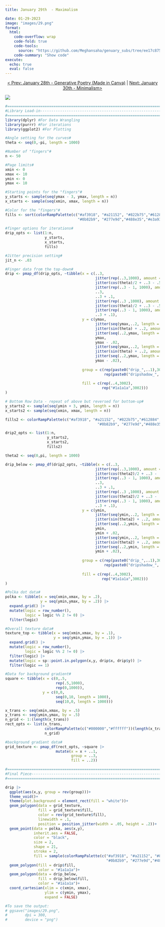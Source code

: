```yaml
---
title: January 29th  - Maximalism

date: 01-29-2023
image: "images/29.png"
format:
  html:
    code-overflow: wrap
    code-fold: true
    code-tools:
      source: "https://github.com/Meghansaha/genuary_subs/tree/ee17c875f979a9647d1ecc697171d751b5e73198/year/submissions/2023/scripts/29_maximalism.R"
    code-summary: "Show code"
execute:
  echo: true
  eval: false
---
```


<center>[\< Prev: January 28th - Generative Poetry (Made in Canva)](day_28.qmd) \| [Next: January 30th - Minimalism\>](day_30.qmd)</center>

![](images/29.png){fig-alt="A generative image with multiple rainbow finger-like shapes dropping from the top and rising from the bottom on a black and white gradient and rainbow-colored polka dots." fig-align="center"}

```r
#=============================================================================#
#Library Load-in---------------------------------------------------------------
#=============================================================================#
library(dplyr) #For Data Wrangling
library(purrr) #For iterations
library(ggplot2) #For Plotting

#Angle setting for the curves#
theta <- seq(0,-pi, length = 1000)

#Number of "fingers"#
n <- 50

#Page limits#
xmin <- 0
xmax <- 10
ymin <- 0
ymax <- 10

#Starting points for the "fingers"#
y_starts <- sample(seq(ymax - 3, ymax, length = n))
x_starts <- sample(seq(xmin, xmax, length = n))

#Color for the "fingers"#
fills <- sort(colorRampPalette(c("#af3918", "#a21152", "#822b75","#612884","#154baf",
                                 "#0b82b9", "#277e9d","#488e35","#e3a934","#b2336a"))(n))
                                     
#finger options for iterations#
drip_opts <- list(1:n,
                  y_starts,
                  x_starts,
                  fills)

#Jitter precision setting#
jit_n <- .03

#Finger data from the top-down#
drip <- pmap_df(drip_opts, ~tibble(x = c(..3,
                                         jitter(rep(..3,1000), amount = jit_n),
                                         jitter(cos(theta)/2 + ..3 - .5, amount = jit_n),
                                         jitter(rep(..3 - 1, 1000), amount = jit_n),
                                         ..3,
                                         ..3 + .1,
                                         jitter(rep(..3 ,1000), amount = jit_n) + .1,
                                         jitter(cos(theta)/2 + ..3 - .5, amount = jit_n) + .1,
                                         jitter(rep(..3 - 1, 1000), amount = jit_n) + .1,
                                         ..3 + .1),
                                   y = c(ymax,
                                         jitter(seq(ymax,..2, length = 1000), amount = jit_n),
                                         jitter(sin(theta) + ..2, amount = jit_n),
                                         jitter(seq(..2,ymax, length = 1000), amount = jit_n),
                                         ymax,
                                         ymax - .02,
                                         jitter(seq(ymax,..2, length = 1000), amount = jit_n) - .02,
                                         jitter(sin(theta) + ..2, amount = jit_n) - .02,
                                         jitter(seq(..2,ymax, length = 1000), amount = jit_n) - .02,
                                         ymax - .02),
                                   
                                   group = c(rep(paste0("drip_",..1),3002),
                                             rep(paste0("dripshadow_",..1),3002)),
                                   
                                   fill = c(rep(..4,3002),
                                            rep("#1a1a1a",3002)))
)

# Bottom Row Data - repeat of above but reversed for bottom-up#
y_starts2 <- sample(seq(ymin + 3, ymin, length = n))
x_starts2 <- sample(seq(xmin, xmax, length = n))

fills2 <- colorRampPalette(c("#af3918", "#a21152", "#822b75","#612884","#154baf",
                                          "#0b82b9", "#277e9d","#488e35","#e3a934","#b2336a"))(n)

drip2_opts <- list(1:n,
                   y_starts2,
                   x_starts2,
                   fills2)

theta2 <- seq(0,pi, length = 1000)

drip_below <- pmap_df(drip2_opts, ~tibble(x = c(..3,
                                         jitter(rep(..3,1000), amount = jit_n),
                                         jitter(cos(theta2)/2 + ..3 - .5, amount = jit_n),
                                         jitter(rep(..3 - 1, 1000), amount = jit_n),
                                         ..3,
                                         ..3 + .1,
                                         jitter(rep(..3 ,1000), amount = jit_n) + .1,
                                         jitter(cos(theta2)/2 + ..3 - .5, amount = jit_n) + .1,
                                         jitter(rep(..3 - 1, 1000), amount = jit_n) + .1,
                                         ..3 + .1),
                                   y = c(ymin,
                                         jitter(seq(ymin,..2, length = 1000), amount = jit_n),
                                         jitter(sin(theta2) + ..2, amount = jit_n),
                                         jitter(seq(..2,ymin, length = 1000), amount = jit_n),
                                         ymin,
                                         ymin + .02,
                                         jitter(seq(ymin,..2, length = 1000), amount = jit_n) + .02,
                                         jitter(sin(theta2) + ..2, amount = jit_n) - .02,
                                         jitter(seq(..2,ymin, length = 1000), amount = jit_n) + .02,
                                         ymin + .02),
                                   
                                   group = c(rep(paste0("drip_",..1),3002),
                                             rep(paste0("dripshadow_",..1),3002)),
                                   
                                   fill = c(rep(..4,3002),
                                            rep("#1a1a1a",3002)))
)

#Polka dot data#
polka <- tibble(x = seq(xmin,xmax, by = .2),
                y = seq(ymin,ymax, by = .2)) |>
  expand.grid() |>
  mutate(logic = row_number(),
         logic = logic %% 2 != 0) |>
  filter(logic)

#Overall texture data#
texture_top <- tibble(x = seq(xmin,xmax, by = .1),
                      y = seq(ymin,ymax, by = .1)) |>
  expand.grid() |>
  mutate(logic = row_number(),
         logic = logic %% 2 != 0) |>
  filter(logic) |>
  mutate(logic = sp::point.in.polygon(x,y, drip$x, drip$y)) |>
  filter(logic == 1)

#Data for background gradient#
square <- tibble(x = c(0,.5,
                       rep(.5,1000),
                       rep(0,1000)),
                 y = c(0,0,
                       seq(0,10, length = 1000),
                       seq(10,0, length = 1000)))

x_trans <- seq(xmin,xmax, by = .5)
y_trans <- seq(ymin,ymax, by = .5)
n_grid <- 1:(length(x_trans))
rect_opts <- list(x_trans,
                  colorRampPalette(c("#000000","#ffffff"))(length(x_trans)),
                  n_grid)

#background gradient data#  
grid_texture <- pmap_df(rect_opts, ~square |>
                       mutate(x = x + ..1,
                              group = ..3,
                              fill = ..2))

#=============================================================================#
#Final Piece-------------------------------------------------------------------
#=============================================================================#

drip |> 
  ggplot(aes(x,y, group = rev(group)))+
  theme_void()+
  theme(plot.background = element_rect(fill = "white"))+
  geom_polygon(data = grid_texture, 
               fill = grid_texture$fill, 
               color = rev(grid_texture$fill), 
               linewidth = .1, 
               position = position_jitter(width = .05, height = .2))+
  geom_point(data = polka, aes(x,y), 
             inherit.aes = FALSE, 
             color = "black", 
             size = 2, 
             shape = 21, 
             stroke = 2,
             fill = sample(colorRampPalette(c("#af3918", "#a21152", "#822b75","#612884","#154baf",
                                              "#0b82b9", "#277e9d","#488e35","#e3a934","#b2336a"))(nrow(polka))))+
  geom_polygon(fill = drip$fill, 
               color = "#1a1a1a")+
  geom_polygon(data = drip_below, 
               fill = drip_below$fill, 
               color = "#1a1a1a")+
  coord_cartesian(xlim = c(xmin, xmax),
                  ylim = c(ymin, ymax),
                  expand = FALSE)

#To save the output:
# ggsave("images/29.png",
#        dpi = 300,
#        device = "png")
```
